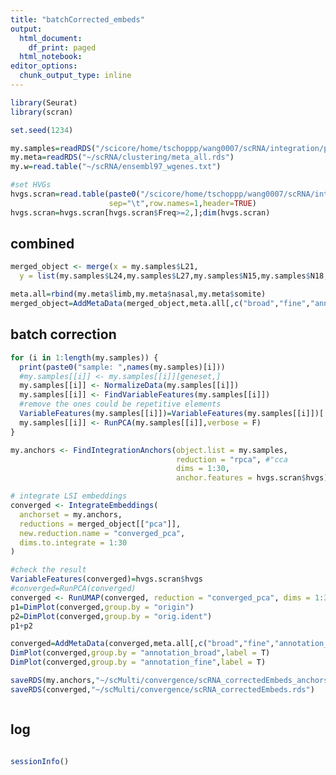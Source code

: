 ```yaml
---
title: "batchCorrected_embeds"
output: 
  html_document:
    df_print: paged
  html_notebook:
editor_options:
  chunk_output_type: inline
---
```


```r
library(Seurat)
library(scran)

set.seed(1234)
```

```r
my.samples=readRDS("/scicore/home/tschoppp/wang0007/scRNA/integration/preprocessed_9samples.rds")
my.meta=readRDS("~/scRNA/clustering/meta_all.rds")
my.w=read.table("~/scRNA/ensembl97_wgenes.txt")

#set HVGs
hvgs.scran=read.table(paste0("/scicore/home/tschoppp/wang0007/scRNA/integration/preprocessed_scranHVGs.txt"),
                      sep="\t",row.names=1,header=TRUE)
hvgs.scran=hvgs.scran[hvgs.scran$Freq>=2,];dim(hvgs.scran)
```

## combined

```r
merged_object <- merge(x = my.samples$L21,
  y = list(my.samples$L24,my.samples$L27,my.samples$N15,my.samples$N18,my.samples$N22,my.samples$S12,my.samples$S15,my.samples$S20))

meta.all=rbind(my.meta$limb,my.meta$nasal,my.meta$somite)
merged_object=AddMetaData(merged_object,meta.all[,c("broad","fine","annotation_broad","annotation_fine")])
```

## batch correction

```r
for (i in 1:length(my.samples)) {
  print(paste0("sample: ",names(my.samples)[i]))
  #my.samples[[i]] <- my.samples[[i]][geneset,]
  my.samples[[i]] <- NormalizeData(my.samples[[i]])
  my.samples[[i]] <- FindVariableFeatures(my.samples[[i]])
  #remove the ones could be repetitive elements
  VariableFeatures(my.samples[[i]])=VariableFeatures(my.samples[[i]])[!(VariableFeatures(my.samples[[i]]) %in% my.w$ensembl_gene_id)]
  my.samples[[i]] <- RunPCA(my.samples[[i]],verbose = F)
}
```

```r
my.anchors <- FindIntegrationAnchors(object.list = my.samples, 
                                     reduction = "rpca", #"cca
                                     dims = 1:30, 
                                     anchor.features = hvgs.scran$hvgs)

# integrate LSI embeddings
converged <- IntegrateEmbeddings(
  anchorset = my.anchors,
  reductions = merged_object[["pca"]],
  new.reduction.name = "converged_pca",
  dims.to.integrate = 1:30 
)
```

```r
#check the result
VariableFeatures(converged)=hvgs.scran$hvgs
#converged=RunPCA(converged)
converged <- RunUMAP(converged, reduction = "converged_pca", dims = 1:30)
p1=DimPlot(converged,group.by = "origin")
p2=DimPlot(converged,group.by = "orig.ident")
p1+p2

converged=AddMetaData(converged,meta.all[,c("broad","fine","annotation_broad","annotation_fine")])
DimPlot(converged,group.by = "annotation_broad",label = T)
DimPlot(converged,group.by = "annotation_fine",label = T)

```

```r
saveRDS(my.anchors,"~/scMulti/convergence/scRNA_correctedEmbeds_anchors.rds")
saveRDS(converged,"~/scMulti/convergence/scRNA_correctedEmbeds.rds")
```

```r

```

## log

```r

```

```r
sessionInfo()
```
